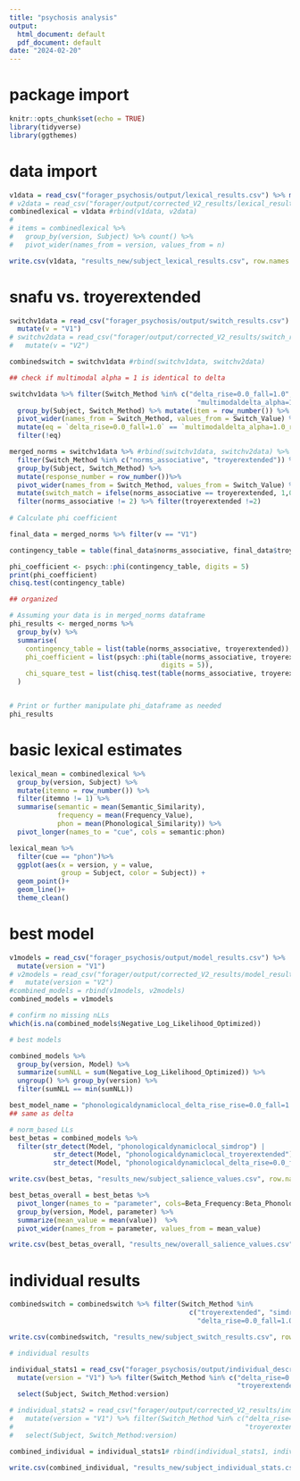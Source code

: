```yaml
---
title: "psychosis analysis"
output:
  html_document: default
  pdf_document: default
date: "2024-02-20"
---
```


# package import

```r
knitr::opts_chunk$set(echo = TRUE)
library(tidyverse)
library(ggthemes)
```

# data import

```r
v1data = read_csv("forager_psychosis/output/lexical_results.csv") %>% mutate(version = "V1")
# v2data = read_csv("forager/output/corrected_V2_results/lexical_results.csv") %>% mutate(version = "V2")
combinedlexical = v1data #rbind(v1data, v2data)
# 
# items = combinedlexical %>% 
#   group_by(version, Subject) %>% count() %>%
#   pivot_wider(names_from = version, values_from = n)

write.csv(v1data, "results_new/subject_lexical_results.csv", row.names = FALSE)

```

# snafu vs. troyerextended

```r
switchv1data = read_csv("forager_psychosis/output/switch_results.csv") %>% 
  mutate(v = "V1")
# switchv2data = read_csv("forager/output/corrected_V2_results/switch_results.csv") %>% 
#   mutate(v = "V2")

combinedswitch = switchv1data #rbind(switchv1data, switchv2data) 

## check if multimodal alpha = 1 is identical to delta 

switchv1data %>% filter(Switch_Method %in% c("delta_rise=0.0_fall=1.0",
                                               "multimodaldelta_alpha=1.0_rise=0.0_fall=1.0")) %>%
  group_by(Subject, Switch_Method) %>% mutate(item = row_number()) %>%
  pivot_wider(names_from = Switch_Method, values_from = Switch_Value) %>%
  mutate(eq = `delta_rise=0.0_fall=1.0` == `multimodaldelta_alpha=1.0_rise=0.0_fall=1.0`) %>%
  filter(!eq)

merged_norms = switchv1data %>% #rbind(switchv1data, switchv2data) %>% 
  filter(Switch_Method %in% c("norms_associative", "troyerextended")) %>% 
  group_by(Subject, Switch_Method) %>%
  mutate(response_number = row_number())%>%
  pivot_wider(names_from = Switch_Method, values_from = Switch_Value) %>%
  mutate(switch_match = ifelse(norms_associative == troyerextended, 1,0)) %>%
  filter(norms_associative != 2) %>% filter(troyerextended !=2)
  
# Calculate phi coefficient

final_data = merged_norms %>% filter(v == "V1")

contingency_table = table(final_data$norms_associative, final_data$troyerextended)

phi_coefficient <- psych::phi(contingency_table, digits = 5)
print(phi_coefficient)
chisq.test(contingency_table)

## organized

# Assuming your data is in merged_norms dataframe
phi_results <- merged_norms %>%
  group_by(v) %>%
  summarise(
    contingency_table = list(table(norms_associative, troyerextended)),
    phi_coefficient = list(psych::phi(table(norms_associative, troyerextended), 
                                      digits = 5)),
    chi_square_test = list(chisq.test(table(norms_associative, troyerextended)))
  )


# Print or further manipulate phi_dataframe as needed
phi_results
```

# basic lexical estimates

```r
lexical_mean = combinedlexical %>% 
  group_by(version, Subject) %>%
  mutate(itemno = row_number()) %>%
  filter(itemno != 1) %>%
  summarise(semantic = mean(Semantic_Similarity),
            frequency = mean(Frequency_Value),
            phon = mean(Phonological_Similarity)) %>%
  pivot_longer(names_to = "cue", cols = semantic:phon)

lexical_mean %>% 
  filter(cue == "phon")%>%
  ggplot(aes(x = version, y = value, 
             group = Subject, color = Subject)) +
  geom_point()+
  geom_line()+
  theme_clean()
```

# best model

```r
v1models = read_csv("forager_psychosis/output/model_results.csv") %>%
  mutate(version = "V1")
# v2models = read_csv("forager/output/corrected_V2_results/model_results.csv") %>%
#   mutate(version = "V2")
#combined_models = rbind(v1models, v2models)
combined_models = v1models

# confirm no missing nLLs
which(is.na(combined_models$Negative_Log_Likelihood_Optimized))

# best models

combined_models %>% 
  group_by(version, Model) %>%
  summarize(sumNLL = sum(Negative_Log_Likelihood_Optimized)) %>%
  ungroup() %>% group_by(version) %>%
  filter(sumNLL == min(sumNLL))

best_model_name = "phonologicaldynamiclocal_delta_rise_rise=0.0_fall=1.0"
## same as delta

# norm_based LLs
best_betas = combined_models %>% 
  filter(str_detect(Model, "phonologicaldynamiclocal_simdrop") | 
           str_detect(Model, "phonologicaldynamiclocal_troyerextended") |
           str_detect(Model, "phonologicaldynamiclocal_delta_rise=0.0_fall=1.0"))

write.csv(best_betas, "results_new/subject_salience_values.csv", row.names = FALSE)

best_betas_overall = best_betas %>%
  pivot_longer(names_to = "parameter", cols=Beta_Frequency:Beta_Phonological) %>%
  group_by(version, Model, parameter) %>%
  summarize(mean_value = mean(value))  %>%
  pivot_wider(names_from = parameter, values_from = mean_value)

write.csv(best_betas_overall, "results_new/overall_salience_values.csv", row.names = FALSE)
```

# individual results

```r
combinedswitch = combinedswitch %>% filter(Switch_Method %in% 
                                             c("troyerextended", "simdrop", 
                                               "delta_rise=0.0_fall=1.0"))

write.csv(combinedswitch, "results_new/subject_switch_results.csv", row.names = FALSE)

# individual results

individual_stats1 = read_csv("forager_psychosis/output/individual_descriptive_stats.csv") %>%
  mutate(version = "V1") %>% filter(Switch_Method %in% c("delta_rise=0.0_fall=1.0", "simdrop",
                                                         "troyerextended")) %>%
  select(Subject, Switch_Method:version)

# individual_stats2 = read_csv("forager/output/corrected_V2_results/individual_descriptive_stats.csv") %>%
#   mutate(version = "V1") %>% filter(Switch_Method %in% c("delta_rise=0.0_fall=1.0", "simdrop",
#                                                          "troyerextended")) %>%
#   select(Subject, Switch_Method:version)

combined_individual = individual_stats1# rbind(individual_stats1, individual_stats2)

write.csv(combined_individual, "results_new/subject_individual_stats.csv", row.names = FALSE)

```

<!-- # norms -->

<!-- ```{r} -->
<!-- troyerexnorms = readxl::read_excel("../evaluation_03_22_24/animals_norm_table_20240322.xlsx") %>% -->
<!--   pivot_longer(names_to = "Category", cols = africa:mythological) %>% -->
<!--   rename(Item = value) %>% arrange(Category) %>% filter(!is.na(Item)) %>% -->
<!--   mutate(Item = str_replace_all(Item, "_", " ")) -->

<!-- write.csv(troyerexnorms, file = "../forager_psychosis/data/norms/troyer_extended_lundin_2024_03_22.csv", row.names = FALSE) -->
<!-- ``` -->


<!-- # OLD CODE -->
<!-- ## norms reorg -->

<!-- ```{r} -->
<!-- troyerexnorms = readxl::read_excel("../norm_data_03_05_24/animals_norm_table_20240304.xlsx") %>% -->
<!--   pivot_longer(names_to = "Category", cols = africa:mythological) %>% -->
<!--   rename(Item = value) %>% arrange(Category) %>% filter(!is.na(Item)) %>% -->
<!--   mutate(Item = str_replace_all(Item, "_", " ")) -->

<!-- write.csv(norms, file = "troyer_extended_lundin_2024_03_04.csv", row.names = FALSE) -->

<!-- snafunorms = read_csv("../forager/data/norms/animals_snafu_scheme_vocab.csv") -->
<!-- troyerextended = read_csv("../forager/data/norms/troyer_extended_lundin_2024_03_04.csv") -->

<!-- ``` -->

<!-- ## forager evaluation add -->

<!-- ```{r} -->
<!-- forager_eval = read_csv("../forager/output/nancy_V2_raw_forager_results/evaluation_results.csv") -->

<!-- snafu_items = snafunorms %>% pull(Item) -->
<!-- troyerex_items = troyerextended %>% pull(Item) -->

<!-- forager_eval = forager_eval %>%  -->
<!--   mutate(entryInSNAFU = ifelse(entry %in% snafu_items, 1, 0), -->
<!--          replacementInSNAFU = ifelse(replacement %in% snafu_items, 1, 0), -->
<!--          entryInTroyerEx = ifelse(entry %in% troyerex_items, 1, 0), -->
<!--          replacementInTroyerEx = ifelse(replacement %in% troyerex_items, 1, 0)) -->

<!-- write.csv(forager_eval, file = "files/forager_evaluation_V2.csv", row.names = FALSE) -->
<!-- ``` -->

<!-- ## OLD snafu vs. troyerextended -->

<!-- ```{r} -->
<!-- v1data = read_csv("V1/switch_results.csv") %>% mutate(v = "V1") -->
<!-- v2data = read_csv("V2/switch_results.csv") %>% mutate(v = "V2") -->

<!-- snafu = rbind(v1data, v2data) %>% #v1data %>%  -->
<!--   filter(Switch_Method == "norms_associative") %>% -->
<!--   select(-Switch_Method) %>% -->
<!--   rename(norms_snafu_associative = Switch_Value) %>% -->
<!--   mutate(Fluency_Item = str_replace_all(Fluency_Item, "_", "")) %>% -->
<!--   mutate(Fluency_Item = str_replace_all(Fluency_Item, " ", "")) %>% -->
<!--   filter(Fluency_Item != "mammal") -->

<!-- troyerex_v1 = read.delim("../norm_data_03_05_24/troyer_V1_AKcorrected.txt")%>%  -->
<!--   mutate(version = "V1") -->
<!-- troyerex_v2 = read.delim("../norm_data_03_05_24/troyer_V2_AKcorrected.txt")%>%  -->
<!--   mutate(version = "V2") -->

<!-- troyerex = rbind(troyerex_v1, troyerex_v2) %>% #troyerex_v1 %>% # -->
<!--   select(subject, response, troyer_fluid_switch, troyer_static_switch, version) %>% -->
<!--   mutate(response = str_replace_all(response, "_", "")) %>% -->
<!--   mutate(response = str_replace_all(response, " ", "")) -->

<!-- # write.csv(snafu, file = "snafu.csv", row.names = FALSE) -->
<!-- # write.csv(troyerex, file="troyer.csv", row.names = FALSE) -->

<!-- merged_norms = cbind(snafu, troyerex) %>%  -->
<!--   mutate(response_match = ifelse(Fluency_Item == response, 1, 0), -->
<!--          switch_match = ifelse(norms_snafu_associative == troyer_fluid_switch, 1,0)) %>% -->
<!--   filter(norms_snafu_associative != 2) %>% filter(troyer_fluid_switch !=2) -->

<!-- write.csv(merged_norms, file = "files/merged_snafu_troyerex.csv", row.names = FALSE) -->


<!-- # Calculate phi coefficient -->

<!-- final_data = merged_norms %>% filter(version == "V1") -->

<!-- contingency_table = table(final_data$norms_snafu_associative, final_data$troyer_fluid_switch) -->

<!-- phi_coefficient <- psych::phi(contingency_table, digits = 5) -->
<!-- print(phi_coefficient) -->
<!-- chisq.test(contingency_table) -->

<!-- ## organized -->

<!-- # Assuming your data is in merged_norms dataframe -->
<!-- phi_results <- merged_norms %>% -->
<!--   group_by(version) %>% -->
<!--   summarise( -->
<!--     contingency_table = list(table(norms_snafu_associative, troyer_fluid_switch)), -->
<!--     phi_coefficient = list(psych::phi(table(norms_snafu_associative, troyer_fluid_switch), digits = 5)), -->
<!--     chi_square_test = list(chisq.test(table(norms_snafu_associative, troyer_fluid_switch))) -->
<!--   ) -->


<!-- # Print or further manipulate phi_dataframe as needed -->
<!-- print(phi_results) -->
<!-- ``` -->

<!-- ## OLD troyerextended comparison -->

<!-- ```{r} -->
<!-- forager_troyerex = rbind(v1data, v2data) %>%  -->
<!--   filter(Switch_Method == "troyerextended") %>%  -->
<!--   rename(forager_troyerex = Switch_Value) %>% -->
<!--   select(-Switch_Method) %>% -->
<!--   mutate(Fluency_Item = str_replace_all(Fluency_Item, "_", "")) %>% -->
<!--   mutate(Fluency_Item = str_replace_all(Fluency_Item, " ", "")) %>% -->
<!--   filter(Fluency_Item != "mammal") -->

<!-- troyerex = rbind(troyerex_v1, troyerex_v2) %>%  -->
<!--   select(subject, response, troyer_fluid_switch, troyer_static_switch, version) %>% -->
<!--   mutate(response = str_replace_all(response, "_", "")) %>% -->
<!--   mutate(response = str_replace_all(response, " ", "")) -->

<!-- troyerex_compare = cbind(forager_troyerex, troyerex) %>% -->
<!--   mutate(response_match = ifelse(Fluency_Item == response, 1, 0), -->
<!--          switch_match = ifelse(forager_troyerex == troyer_fluid_switch, 1,0)) -->

<!-- write.csv(troyerex_compare, file = "files/troyerex_compare.csv", row.names = FALSE) -->
<!-- ``` -->
